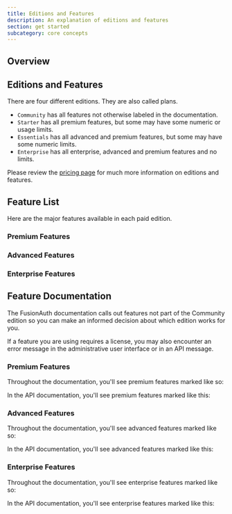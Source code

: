 ```yaml
---
title: Editions and Features
description: An explanation of editions and features
section: get started
subcategory: core concepts
---
```


## Overview

<LicensingPremiumFeaturesIntro />

## Editions and Features

There are four different editions.
They are also called plans.

* `Community` has all features not otherwise labeled in the documentation.
* `Starter` has all premium features, but some may have some numeric or usage limits.
* `Essentials` has all advanced and premium features, but some may have some numeric limits.
* `Enterprise` has all enterprise, advanced and premium features and no limits.

Please review the [pricing page](/pricing) for much more information on editions and features.

## Feature List

Here are the major features available in each paid edition.

### Premium Features

<Features edition="premium" />

### Advanced Features

<Features edition="advanced" />

### Enterprise Features

<Features edition="enterprise"/>

## Feature Documentation

The FusionAuth documentation calls out features not part of the Community edition so you can make an informed decision about which edition works for you.

If a feature you are using requires a license, you may also encounter an error message in the administrative user interface or in an API message.

### Premium Features

Throughout the documentation, you'll see premium features marked like so:

<PremiumEditionBlurb />

In the API documentation, you'll see premium features marked like this:

<PremiumEditionBlurbApi feature="this feature" />


### Advanced Features

Throughout the documentation, you'll see advanced features marked like so:

<AdvancedEditionBlurb />

In the API documentation, you'll see advanced features marked like this:

<AdvancedEditionBlurbApi feature="this feature" />

### Enterprise Features

Throughout the documentation, you'll see enterprise features marked like so:

<EnterpriseEditionBlurb />

In the API documentation, you'll see enterprise features marked like this:

<EnterpriseEditionBlurbApi feature="this feature" />


